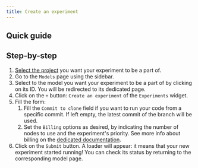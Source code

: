 ```yaml
---
title: Create an experiment
---
```


## Quick guide
<VideoPlayer src="../../../medias/webm/create-an-experiment.webm" />

## Step-by-step
1. [Select the project](../../projects/select-a-project.mdx) you want your experiment to be a part of.
2. Go to the `Models` page using the sidebar.
3. Select to the model you want your experiment to be a part of by clicking on its ID. You will be redirected to its dedicated page.
4. Click on the `+` button: `Create an experiment` of the `Experiments` widget.
5. Fill the form:
    1. Fill the `Commit to clone` field if you want to run your code from a specific commit. If left empty, the latest commit of the branch will be used.
    2. Set the `Billing` options as desired, by indicating the number of nodes to use and the experiment's priority. See more info about billing on the [dedicated documentation](../../datasets/resources/billing).
6. Click on the `Submit` button. A loader will appear: it means that your new experiment started running! You can check its status by returning to the corresponding model page.